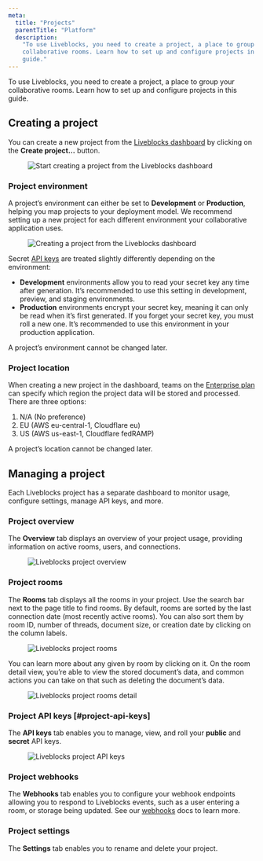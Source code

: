 ```yaml
---
meta:
  title: "Projects"
  parentTitle: "Platform"
  description:
    "To use Liveblocks, you need to create a project, a place to group your
    collaborative rooms. Learn how to set up and configure projects in this
    guide."
---
```


To use Liveblocks, you need to create a project, a place to group your
collaborative rooms. Learn how to set up and configure projects in this guide.

## Creating a project

You can create a new project from the [Liveblocks dashboard](/dashboard) by
clicking on the **Create project…** button.

<Figure>
  <Image
    src="/assets/projects/create-project.jpg"
    alt="Start creating a project from the Liveblocks dashboard"
    width={768}
    height={209}
  />
</Figure>

### Project environment

A project’s environment can either be set to **Development** or **Production**,
helping you map projects to your deployment model. We recommend setting up a new
project for each different environment your collaborative application uses.

<Figure>
  <Image
    src="/assets/projects/create-project-dialog.jpg"
    alt="Creating a project from the Liveblocks dashboard"
    width={768}
    height={499}
  />
</Figure>

Secret [API keys](#project-api-keys) are treated slightly differently depending
on the environment:

- **Development** environments allow you to read your secret key any time after
  generation. It’s recommended to use this setting in development, preview, and
  staging environments.
- **Production** environments encrypt your secret key, meaning it can only be
  read when it’s first generated. If you forget your secret key, you must roll a
  new one. It’s recommended to use this environment in your production
  application.

<Banner>

A project’s environment cannot be changed later.

</Banner>

### Project location

When creating a new project in the dashboard, teams on the
[Enterprise plan](https://liveblocks.io/pricing) can specify which region the
project data will be stored and processed. There are three options:

1. N/A (No preference)
2. EU (AWS eu-central-1, Cloudflare eu)
3. US (AWS us-east-1, Cloudflare fedRAMP)

<Banner>

A project’s location cannot be changed later.

</Banner>

## Managing a project

Each Liveblocks project has a separate dashboard to monitor usage, configure
settings, manage API keys, and more.

### Project overview

The **Overview** tab displays an overview of your project usage, providing
information on active rooms, users, and connections.

<Figure>
  <Image
    src="/assets/projects/project-overview.jpg"
    alt="Liveblocks project overview"
    width={768}
    height={499}
  />
</Figure>

### Project rooms

The **Rooms** tab displays all the rooms in your project. Use the search bar
next to the page title to find rooms. By default, rooms are sorted by the last
connection date (most recently active rooms). You can also sort them by room ID,
number of threads, document size, or creation date by clicking on the column
labels.

<Figure>
  <Image
    src="/assets/projects/project-rooms.jpg"
    alt="Liveblocks project rooms"
    width={768}
    height={499}
  />
</Figure>

You can learn more about any given by room by clicking on it. On the room detail
view, you’re able to view the stored document’s data, and common actions you can
take on that such as deleting the document’s data.

<Figure>
  <Image
    src="/assets/projects/project-rooms-detail.jpg"
    alt="Liveblocks project rooms detail"
    width={768}
    height={499}
  />
</Figure>

### Project API keys [#project-api-keys]

The **API keys** tab enables you to manage, view, and roll your **public** and
**secret** API keys.

<Figure>
  <Image
    src="/assets/projects/project-api-keys.jpg"
    alt="Liveblocks project API keys"
    width={768}
    height={499}
  />
</Figure>

### Project webhooks

The **Webhooks** tab enables you to configure your webhook endpoints allowing
you to respond to Liveblocks events, such as a user entering a room, or storage
being updated. See our [webhooks](/docs/platform/webhooks) docs to learn more.

### Project settings

The **Settings** tab enables you to rename and delete your project.
